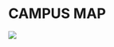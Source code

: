 



# CAMPUS MAP {#sec-campus-map}

![](graphics/Campus-Map_full-screen.jpg){fig-align="center" fig-alt="Coe Campus Map"}

